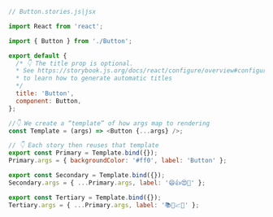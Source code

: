 ```js
// Button.stories.js|jsx

import React from 'react';

import { Button } from './Button';

export default {
  /* 👇 The title prop is optional.
  * See https://storybook.js.org/docs/react/configure/overview#configure-story-loading
  * to learn how to generate automatic titles
  */
  title: 'Button',
  component: Button,
};

//👇 We create a “template” of how args map to rendering
const Template = (args) => <Button {...args} />;

// 👇 Each story then reuses that template
export const Primary = Template.bind({});
Primary.args = { backgroundColor: '#ff0', label: 'Button' };

export const Secondary = Template.bind({});
Secondary.args = { ...Primary.args, label: '😄👍😍💯' };

export const Tertiary = Template.bind({});
Tertiary.args = { ...Primary.args, label: '📚📕📈🤓' };
```